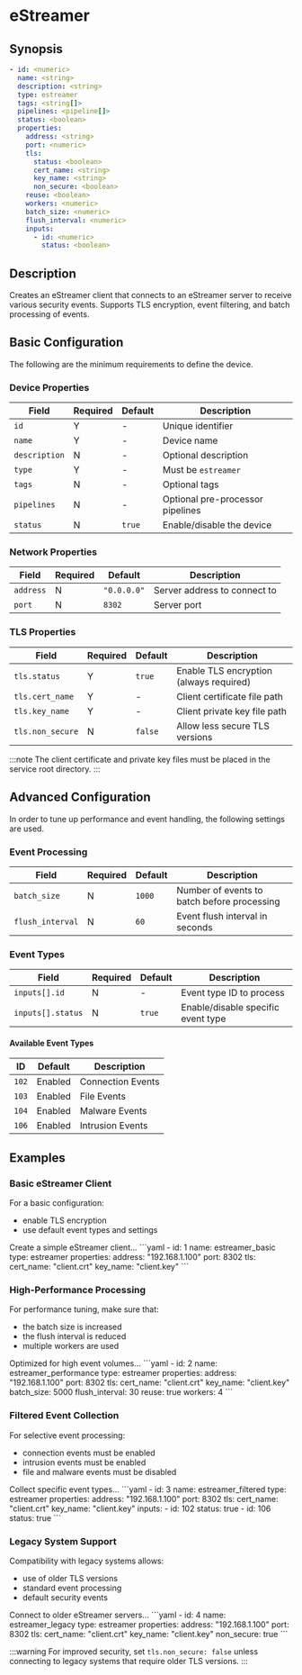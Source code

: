 
# eStreamer

## Synopsis

```yaml
- id: <numeric>
  name: <string>
  description: <string>
  type: estreamer
  tags: <string[]>
  pipelines: <pipeline[]>
  status: <boolean>
  properties:
    address: <string>
    port: <numeric>
    tls:
      status: <boolean>
      cert_name: <string>
      key_name: <string>
      non_secure: <boolean>
    reuse: <boolean>
    workers: <numeric>
    batch_size: <numeric>
    flush_interval: <numeric>
    inputs:
      - id: <numeric>
        status: <boolean>
```

## Description

Creates an eStreamer client that connects to an eStreamer server to receive various security events. Supports TLS encryption, event filtering, and batch processing of events.

## Basic Configuration

The following are the minimum requirements to define the device.

### Device Properties

|Field|Required|Default|Description|
|---|---|---|---|
|`id`|Y|-|Unique identifier|
|`name`|Y|-|Device name|
|`description`|N|-|Optional description|
|`type`|Y|-|Must be `estreamer`|
|`tags`|N|-|Optional tags|
|`pipelines`|N|-|Optional pre-processor pipelines|
|`status`|N|`true`|Enable/disable the device|

### Network Properties

|Field|Required|Default|Description|
|---|---|---|---|
|`address`|N|`"0.0.0.0"`|Server address to connect to|
|`port`|N|`8302`|Server port|

### TLS Properties

|Field|Required|Default|Description|
|---|---|---|---|
|`tls.status`|Y|`true`|Enable TLS encryption (always required)|
|`tls.cert_name`|Y|-|Client certificate file path|
|`tls.key_name`|Y|-|Client private key file path|
|`tls.non_secure`|N|`false`|Allow less secure TLS versions|

:::note
The client certificate and private key files must be placed in the service root directory.
:::

## Advanced Configuration

In order to tune up performance and event handling, the following settings are used.

### Event Processing

|Field|Required|Default|Description|
|---|---|---|---|
|`batch_size`|N|`1000`|Number of events to batch before processing|
|`flush_interval`|N|`60`|Event flush interval in seconds|

### Event Types

|Field|Required|Default|Description|
|---|---|---|---|
|`inputs[].id`|N|-|Event type ID to process|
|`inputs[].status`|N|`true`|Enable/disable specific event type|

#### Available Event Types

|ID|Default|Description|
|---|---|---|
|`102`|Enabled|Connection Events|
|`103`|Enabled|File Events|
|`104`|Enabled|Malware Events|
|`106`|Enabled|Intrusion Events|

## Examples

### Basic eStreamer Client

For a basic configuration:

- enable TLS encryption
- use default event types and settings

<ExampleGrid>
  <CommentCol>
    Create a simple eStreamer client...
  </CommentCol>
  <CodeCol>
    ```yaml
    - id: 1
      name: estreamer_basic
      type: estreamer
      properties:
        address: "192.168.1.100"
        port: 8302
        tls:
          cert_name: "client.crt"
          key_name: "client.key"
    ```
  </CodeCol>
</ExampleGrid>

### High-Performance Processing

For performance tuning, make sure that:

- the batch size is increased
- the flush interval is reduced
- multiple workers are used

<ExampleGrid>
  <CommentCol>
    Optimized for high event volumes...
  </CommentCol>
  <CodeCol>
    ```yaml
    - id: 2
      name: estreamer_performance
      type: estreamer
      properties:
        address: "192.168.1.100"
        port: 8302
        tls:
          cert_name: "client.crt"
          key_name: "client.key"
        batch_size: 5000
        flush_interval: 30
        reuse: true
        workers: 4
    ```
  </CodeCol>
</ExampleGrid>

### Filtered Event Collection

For selective event processing:

- connection events must be enabled
- intrusion events must be enabled
- file and malware events must be disabled

<ExampleGrid>
  <CommentCol>
    Collect specific event types...
  </CommentCol>
  <CodeCol>
    ```yaml
    - id: 3
      name: estreamer_filtered
      type: estreamer
      properties:
        address: "192.168.1.100"
        port: 8302
        tls:
          cert_name: "client.crt"
          key_name: "client.key"
        inputs:
          - id: 102
            status: true
          - id: 106
            status: true
    ```
  </CodeCol>
</ExampleGrid>

### Legacy System Support

Compatibility with legacy systems allows:

- use of older TLS versions
- standard event processing
- default security events

<ExampleGrid>
  <CommentCol>
    Connect to older eStreamer servers...
  </CommentCol>
  <CodeCol>
    ```yaml
    - id: 4
      name: estreamer_legacy
      type: estreamer
      properties:
        address: "192.168.1.100"
        port: 8302
        tls:
          cert_name: "client.crt"
          key_name: "client.key"
          non_secure: true
    ```
  </CodeCol>
</ExampleGrid>

:::warning
For improved security, set `tls.non_secure: false` unless connecting to legacy systems that require older TLS versions.
:::
